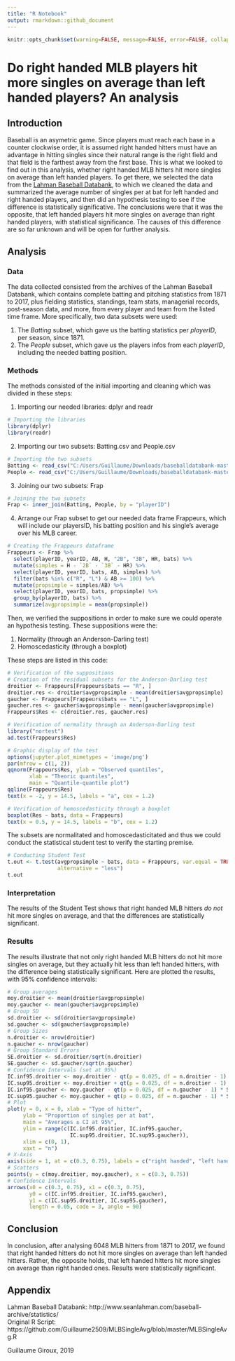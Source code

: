 ---
title: "R Notebook"
output: rmarkdown::github_document
---

```{r global_options, include=FALSE}
knitr::opts_chunk$set(warning=FALSE, message=FALSE, error=FALSE, collapse=TRUE)
```
# Do right handed MLB players hit more singles on average than left handed players? An analysis
## Introduction
Baseball is an asymetric game. Since players must reach each base in a counter clockwise order, it is assumed right handed hitters must have an advantage in hitting singles since their natural range is the right field and that field is the farthest away from the first base. This is what we looked to find out in this analysis, whether right handed MLB hitters hit more singles on average than left handed players. To get there, we selected the data from the [Lahman Baseball Databank](http://www.seanlahman.com/baseball-archive/statistics/), to which we cleaned the data and summarized the average number of singles per at bat for left handed and right handed players, and then did an hypothesis testing to see if the difference is statistically significative. The conclusions were that it was the opposite, that left handed players hit more singles on average than right handed players, with statistical significance. The causes of this difference are so far unknown and will be open for further analysis.

## Analysis
### Data
The data collected consisted from the archives of the Lahman Baseball Databank, which contains complete batting and pitching statistics from 1871 to 2017, plus fielding statistics, standings, team stats, managerial records, post-season data, and more, from every player and team from the listed time frame. More specifically, two data subsets were used:

 1. The *Batting* subset, which gave us the batting statistics per *playerID*, per season, since 1871.
 2. The *People* subset, which gave us the players infos from each *playerID*, including the needed batting position.

### Methods
The methods consisted of the initial importing and cleaning which was divided in these steps:

 1. Importing our needed libraries: dplyr and readr
```{r, results='markup', message=FALSE, error=FALSE, warning=FALSE}
# Importing the libraries
library(dplyr)
library(readr)
```

 2. Importing our two subsets: Batting.csv and People.csv
```{r, results='markup', message=FALSE, error=FALSE, warning=FALSE}
# Importing the two subsets
Batting <- read_csv("C:/Users/Guillaume/Downloads/baseballdatabank-master_2018-03-28/baseballdatabank-master/core/Batting.csv")
People <- read_csv("C:/Users/Guillaume/Downloads/baseballdatabank-master_2018-03-28/baseballdatabank-master/core/People.csv")
```
 
 3. Joining our two subsets: Frap
```{r, results='markup', message=FALSE, error=FALSE, warning=FALSE}
# Joining the two subsets
Frap <- inner_join(Batting, People, by = "playerID")
```
 
 4. Arrange our Frap subset to get our needed data frame Frappeurs, which will include our playersID, his batting position and his single's average over his MLB career.
```{r, results='markup', message=FALSE, error=FALSE, warning=FALSE}
# Creating the Frappeurs dataframe
Frappeurs <- Frap %>%
  select(playerID, yearID, AB, H, "2B", "3B", HR, bats) %>%
  mutate(simples = H - `2B` - `3B` - HR) %>%
  select(playerID, yearID, bats, AB, simples) %>%
  filter(bats %in% c("R", "L") & AB >= 100) %>%
  mutate(propsimple = simples/AB) %>%
  select(playerID, yearID, bats, propsimple) %>%
  group_by(playerID, bats) %>%
  summarize(avgpropsimple = mean(propsimple))
```

Then, we verified the suppositions in order to make sure we could operate an hypothesis testing. These suppositions were the:

1. Normality (through an Anderson-Darling test)
2. Homoscedasticity (through a boxplot)
 
These steps are listed in this code:
```{r, results='hold', message=FALSE, error=FALSE, warning=FALSE}
# Verification of the suppositions
# Creation of the residual subsets for the Anderson-Darling test
droitier <- Frappeurs[Frappeurs$bats == "R", ]
droitier.res <- droitier$avgpropsimple - mean(droitier$avgpropsimple)
gaucher <- Frappeurs[Frappeurs$bats == "L", ]
gaucher.res <- gaucher$avgpropsimple - mean(gaucher$avgpropsimple)
Frappeurs$Res <- c(droitier.res, gaucher.res)

# Verification of normality through an Anderson-Darling test
library("nortest")
ad.test(Frappeurs$Res)
```

```{r, results='hold', message=FALSE, error=FALSE, warning=FALSE}
# Graphic display of the test
options(jupyter.plot_mimetypes = 'image/png')
par(mfrow = c(1, 2))
qqnorm(Frappeurs$Res, ylab = "Observed quantiles",
       xlab = "Theoric quantiles",
       main = "Quantile-quantile plot")
qqline(Frappeurs$Res)
text(x = -2, y = 14.5, labels = "a", cex = 1.2)

# Verification of homoscedasticity through a boxplot
boxplot(Res ~ bats, data = Frappeurs)
text(x = 0.5, y = 14.5, labels = "b", cex = 1.2)
```

The subsets are normalitated and homoscedasticitated and thus we could conduct the statistical student test to verify the starting premise.

```{r, results='hold', message=FALSE, error=FALSE, warning=FALSE}
# Conducting Student Test
t.out <- t.test(avgpropsimple ~ bats, data = Frappeurs, var.equal = TRUE,
                alternative = "less")
t.out
```

### Interpretation

The results of the Student Test shows that right handed MLB hitters *do not* hit more singles on average, and that the differences are statistically significant.


### Results

The results illustrate that not only right handed MLB hitters do not hit more singles on average, but they actually hit less than left handed hitters, with the difference being statistically significant. Here are plotted the results, with 95% confidence intervals:

```{r, echo=FALSE, results='hold', message=FALSE, error=FALSE, warning=FALSE}
# Group averages
moy.droitier <- mean(droitier$avgpropsimple)
moy.gaucher <- mean(gaucher$avgpropsimple)
# Group SD
sd.droitier <- sd(droitier$avgpropsimple)
sd.gaucher <- sd(gaucher$avgpropsimple)
# Group Sizes
n.droitier <- nrow(droitier)
n.gaucher <- nrow(gaucher)
# Group Standard Errors
SE.droitier <- sd.droitier/sqrt(n.droitier)
SE.gaucher <- sd.gaucher/sqrt(n.gaucher)
# Confidence Intervals (set at 95%)
IC.inf95.droitier <- moy.droitier - qt(p = 0.025, df = n.droitier - 1) * SE.droitier
IC.sup95.droitier <- moy.droitier + qt(p = 0.025, df = n.droitier - 1) * SE.droitier
IC.inf95.gaucher <- moy.gaucher - qt(p = 0.025, df = n.gaucher - 1) * SE.gaucher
IC.sup95.gaucher <- moy.gaucher + qt(p = 0.025, df = n.gaucher - 1) * SE.gaucher
# Plot
plot(y = 0, x = 0, xlab = "Type of hitter",
     ylab = "Proportion of singles per at bat",
     main = "Averages ± CI at 95%",
     ylim = range(c(IC.inf95.droitier, IC.inf95.gaucher,
                    IC.sup95.droitier, IC.sup95.gaucher)),
     xlim = c(0, 1),
     xaxt = "n")
# X-Axis
axis(side = 1, at = c(0.3, 0.75), labels = c("right handed", "left handed"))
# Scatters
points(y = c(moy.droitier, moy.gaucher), x = c(0.3, 0.75))
# Confidence Intervals
arrows(x0 = c(0.3, 0.75), x1 = c(0.3, 0.75),
       y0 = c(IC.inf95.droitier, IC.inf95.gaucher),
       y1 = c(IC.sup95.droitier, IC.sup95.gaucher),
       length = 0.05, code = 3, angle = 90)
```

## Conclusion
In conclusion, after analysing 6048 MLB hitters from 1871 to 2017, we found that right handed hitters do not hit more singles on average than left handed hitters. Rather, the opposite holds, that left handed hitters hit more singles on average than right handed ones. Results were statistically significant.


## Appendix
Lahman Baseball Databank: http://www.seanlahman.com/baseball-archive/statistics/  
Original R Script: https://github.com/Guillaume2509/MLBSingleAvg/blob/master/MLBSingleAvg.R

Guillaume Giroux, 2019